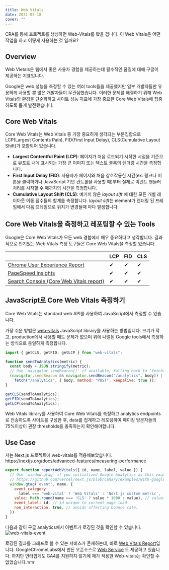 ```yaml
---
title: Web Vitals
date: 2021-05-18
cover: ""
---
```

CRA를 통해 프로젝트를 생성하면 Web-Vitals를 봤을 겁니다. 이 Web Vitals은 어떤 작업을 하고 어떻게 사용하는 것 일까요?

## Overview

Web Vietals은 웹에서 좋은 사용자 경험을 제공하는데 필수적인 품질에 대해 구글이 제공하는 지표입니다.

Google은 web 성능을 측정할 수 있는 여러 tools들을 제공했지만 일부 개발자들만 유용하게 사용할 뿐 많은 개발자들이 무관심했습니다.
이러한 문제를 해결하기 위해 Web Vitals의 환경을 단순화하고 사이트 성능 지표에 가장 중요한 Core Web Vitals에 집중하도록 돕게 발전했습니다.

## Core Web Vitals

Core Web Vitals는 Web Vitals 중 가장 중요하게 생각되는 부분집합으로 LCP(Largest Contents Pain), FID(First Input Delay), CLS(Cumulative Layout Shift)가 포함되어 있습니다.

* **Largest Contentful Paint (LCP)**: 페이지가 처음 로드되기 시작한 시점을 기준으로 뷰포트 내에 표시되는 가장 큰 이미지 또는 텍스트 블록의 렌더링 시간을 측정합니다.
* **First Input Delay (FID)**: 사용자가 페이지와 처음 상호작용한 시간(ex: 링크나 버튼을 클릭하거나 JavaScript 기반 컨트롤을 사용할 때)부터 실제로 이벤트 핸들러 처리를 시작할 수 때까지의 시간을 측정합니다.
* **Cumulative Layout Shift (CLS)**: 예기치 않은 *layout sift* 에 대한 모든 개별 레이아웃 이동 점수들의 합계를 측정합니다. *layout sift*는 element가 렌더링 된 프레임에서 다음 프레임으로 위치가 변경될때 마다 발생합니다.

## Core Web Vitals을 측정하고 레포팅할 수 있는 Tools

Google은 Core Web Vitals가 모든 web 경험에서 매우 중요하다고 생각합니다. 결과적으로 인기있는 Web Vitals 측정 도구들은 Core Web Vitals을 측정할 있습니다.

|                                                                                                        | LCP | FID | CLS |
| ------------------------------------------------------------------------------------------------------ | --- | --- | --- |
| [Chrome User Experience Report](https://developers.google.com/web/tools/chrome-user-experience-report) | ✔   | ✔   | ✔   |
| [PageSpeed Insights](https://developers.google.com/speed/pagespeed/insights/)                          | ✔   | ✔   | ✔   |
| [Search Console (Core Web Vitals report)](https://support.google.com/webmasters/answer/9205520)        | ✔   | ✔   | ✔   |

## JavaScript로 Core Web Vitals 측정하기

Core Web Vitals는 standard web API를 사용하여 JavaScript에서 측정할 수 있습니다.

가장 쉬운 방법은 [web-vitals](https://github.com/GoogleChrome/web-vitals) JavaScript library를 사용하는 방법입니다. 크기가 작고, production에서 사용할 때도 문제가 없으며 위에 나열된 Google tools에서 측정하는 방식으로 동일하게 측정합니다.

```js
import { getCLS, getFID, getLCP } from "web-vitals";

function sendToAnalytics(metric) {
  const body = JSON.stringify(metric);
  // Use `navigator.sendBeacon()` if available, falling back to `fetch()`.
  (navigator.sendBeacon && navigator.sendBeacon("/analytics", body)) ||
    fetch("/analytics", { body, method: "POST", keepalive: true });
}

getCLS(sendToAnalytics);
getFID(sendToAnalytics);
getLCP(sendToAnalytics);
```

Web Vitals library를 사용하여 Core Web Vitals를 측정하고 analytics endpoints로 전송하도록 사이트를 구성한 후, data를 집계하고 레포팅하여 페이징 방문자들의 75%이상이 권장 thresholds를 충족하는지 확인해야합니다.

## Use Case

저는 Next.js 프로젝트에 web-vitals를 적용해보았습니다.
https://nextjs.org/docs/advanced-features/measuring-performance

```jsx
export function reportWebVitals({ id, name, label, value }) {
  // Use `window.gtag` if you initialized Google Analytics as this example:
  // https://github.com/vercel/next.js/blob/canary/examples/with-google-analytics/pages/_document.js
  window.gtag('event', name, {
    event_category:
      label === 'web-vital' ? 'Web Vitals' : 'Next.js custom metric',
    value: Math.round(name === 'CLS' ? value * 1000 : value), // values must be integers
    event_label: id, // id unique to current page load
    non_interaction: true, // avoids affecting bounce rate.
  })
}
```
다음과 같이 구글 analytics에서 이벤트가 로깅된 것을 확인할 수 있습니다.
![web-vitals-event](/images/web-vitals-event.png)

로깅된 결과를 그래프로 볼 수 있는 서비스가 존재하는데, 바로 [Web Vitals Report](https://github.com/GoogleChromeLabs/web-vitals-report)입니다. GoogleChromeLabs에서 만든 오픈소스로 [Web Service](https://web-vitals-report.web.app/) 도 제공하고 있습니다.
하지만 안타깝게도 GA4를 지원하지 않기에 제가 적용한 Web-vitals는 확인할 수 없었습니다.ㅠㅠ
